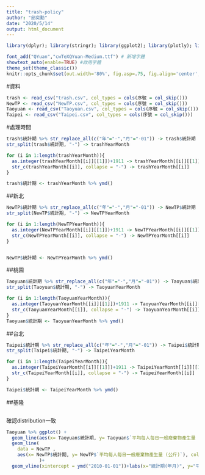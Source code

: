 ```yaml
---
title: "trash-policy"
author: "邱奕勳"
date: "2020/5/14"
output: html_document
---
```


```r
library(dplyr); library(stringr); library(ggplot2); library(plotly); library(lubridate); library(readr); library(tidyr); library(showtext)

font_add("QYuan","cwTeXQYuan-Medium.ttf") # 新增字體
showtext_auto(enable=TRUE) #啟用字體
theme_set(theme_classic())
knitr::opts_chunk$set(out.width='80%', fig.asp=.75, fig.align='center', fig.showtext=T)
```

#資料
```r
trash <- read_csv("trash.csv", col_types = cols(序號 = col_skip()))
NewTP <- read_csv("NewTP.csv", col_types = cols(序號 = col_skip()))
Taoyuan <- read_csv("Taoyuan.csv", col_types = cols(序號 = col_skip()))
Taipei <- read_csv("Taipei.csv", col_types = cols(序號 = col_skip()))
```

#處理時間
```r
trash$統計期 %>% str_replace_all(c("年"="-","月"="-01")) -> trash$統計期
str_split(trash$統計期, "-") -> trashYearMonth

for (i in 1:length(trashYearMonth)){
  as.integer(trashYearMonth[[i]][[1]])+1911 -> trashYearMonth[[i]][[1]]
  str_c(trashYearMonth[[i]], collapse = "-") -> trashYearMonth[[i]] 
}

trash$統計期 <- trashYearMonth %>% ymd()
```
##新北
```r
NewTP$統計期 %>% str_replace_all(c("年"="-","月"="-01")) -> NewTP$統計期
str_split(NewTP$統計期, "-") -> NewTPYearMonth

for (i in 1:length(NewTPYearMonth)){
  as.integer(NewTPYearMonth[[i]][[1]])+1911 -> NewTPYearMonth[[i]][[1]]
  str_c(NewTPYearMonth[[i]], collapse = "-") -> NewTPYearMonth[[i]] 
}


NewTP$統計期 <- NewTPYearMonth %>% ymd()
```

##桃園
```r
Taoyuan$統計期 %>% str_replace_all(c("年"="-","月"="-01")) -> Taoyuan$統計期
str_split(Taoyuan$統計期, "-") -> TaoyuanYearMonth

for (i in 1:length(TaoyuanYearMonth)){
  as.integer(TaoyuanYearMonth[[i]][[1]])+1911 -> TaoyuanYearMonth[[i]][[1]]
  str_c(TaoyuanYearMonth[[i]], collapse = "-") -> TaoyuanYearMonth[[i]] 
}
Taoyuan$統計期 <- TaoyuanYearMonth %>% ymd()
```
##台北
```r
Taipei$統計期 %>% str_replace_all(c("年"="-","月"="-01")) -> Taipei$統計期
str_split(Taipei$統計期, "-") -> TaipeiYearMonth

for (i in 1:length(TaipeiYearMonth)){
  as.integer(TaipeiYearMonth[[i]][[1]])+1911 -> TaipeiYearMonth[[i]][[1]]
  str_c(TaipeiYearMonth[[i]], collapse = "-") -> TaipeiYearMonth[[i]] 
}

Taipei$統計期 <- TaipeiYearMonth %>% ymd()
```

##基隆
```r

```

確認distribution一致
```r
Taoyuan %>% ggplot() + 
  geom_line(aes(x= Taoyuan$統計期, y= Taoyuan$`平均每人每日一般廢棄物產生量 (公斤)`))+
  geom_line(
    data = NewTP ,
    aes(x= NewTP$統計期, y= NewTP$`平均每人每日一般廢棄物產生量 (公斤)`), color = "red"
            )+
  geom_vline(xintercept = ymd("2010-01-01"))+labs(x="統計期(年月)", y="平均每人每日")

```

